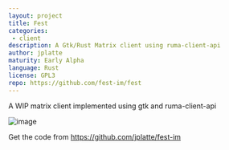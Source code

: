 ```yaml
---
layout: project
title: Fest
categories: 
 - client
description: A Gtk/Rust Matrix client using ruma-client-api
author: jplatte
maturity: Early Alpha
language: Rust
license: GPL3
repo: https://github.com/fest-im/fest
---
```


A WIP matrix client implemented using gtk and ruma-client-api

![image](https://matrix.org/_matrix/media/v1/download/matrix.org/RUOSrACCnOwQVmlBMnhxKAQb)

Get the code from https://github.com/jplatte/fest-im


